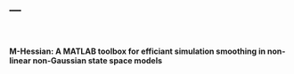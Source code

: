 ---
---

&nbsp;

#### M-Hessian: A MATLAB toolbox for efficiant simulation smoothing in non-linear non-Gaussian state space models